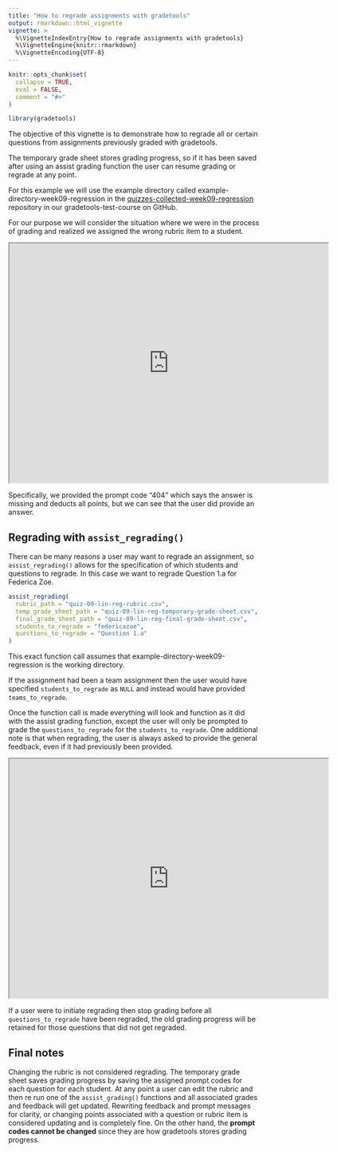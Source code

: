 ```yaml
---
title: "How to regrade assignments with gradetools"
output: rmarkdown::html_vignette
vignette: >
  %\VignetteIndexEntry{How to regrade assignments with gradetools}
  %\VignetteEngine{knitr::rmarkdown}
  %\VignetteEncoding{UTF-8}
---
```


```r
knitr::opts_chunk$set(
  collapse = TRUE,
  eval = FALSE,
  comment = "#>"
)
```

```r
library(gradetools)
```

The objective of this vignette is to demonstrate how to regrade all or certain questions from assignments previously graded with gradetools. 

The temporary grade sheet stores grading progress, so if it has been saved after using an assist grading function the user can resume grading or regrade at any point.

For this example we will use the example directory called example-directory-week09-regression in the [quizzes-collected-week09-regression](https://github.com/gradetools-test-course/quizzes-collected-week09-regression) repository in our gradetools-test-course on GitHub.

For our purpose we will consider the situation where we were in the process of grading and realized we assigned the wrong rubric item to a student.

<iframe src="https://drive.google.com/file/d/1_3nX5wKkTHW9mLM5UOqrjAhnCkkgvccR/preview" width="640" height="480" allow="autoplay"></iframe>

Specifically, we provided the prompt code "404" which says the answer is missing and deducts all points, but we can see that the user did provide an answer. 

## Regrading with `assist_regrading()`  
There can be many reasons a user may want to regrade an assignment, so `assist_regrading()` allows for the specification of which students and questions to regrade. In this case we want to regrade Question 1.a for Federica Zoe. 

```r
assist_regrading(
  rubric_path = "quiz-09-lin-reg-rubric.csv", 
  temp_grade_sheet_path = "quiz-09-lin-reg-temporary-grade-sheet.csv", 
  final_grade_sheet_path = "quiz-09-lin-reg-final-grade-sheet.csv", 
  students_to_regrade = "federicazoe", 
  questions_to_regrade = "Question 1.a"
)
```

This exact function call assumes that example-directory-week09-regression is the working directory.

If the assignment had been a team assignment then the user would have specified `students_to_regrade` as `NULL` and instead would have provided `teams_to_regrade`.  

Once the function call is made everything will look and function as it did with the assist grading function, except the user will only be prompted to grade the `questions_to_regrade` for the `students_to_regrade`. One additional note is that when regrading, the user is always asked to provide the general feedback, even if it had previously been provided.

<iframe src="https://drive.google.com/file/d/1zaaWqgI3FpbRPpD0CguvvjheXg1odNwx/preview" width="640" height="480" allow="autoplay"></iframe>


If a user were to initiate regrading then stop grading before all `questions_to_regrade` have been regraded, the old grading progress will be retained for those questions that did not get regraded.

## Final notes  
Changing the rubric is not considered regrading. The temporary grade sheet saves grading progress by saving the assigned prompt codes for each question for each student. At any point a user can edit the rubric and then re run one of the `assist_grading()` functions and all associated grades and feedback will get updated. Rewriting feedback and prompt messages for clarity, or changing points associated with a question or rubric item is considered updating and is completely fine. On the other hand, the **prompt codes cannot be changed** since they are how gradetools stores grading progress.
